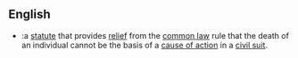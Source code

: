 ==English==
{{en-noun}}

*{{law}}:a [[statute]] that provides [[relief]] from the [[common law]] rule that the death of an individual cannot be the basis of a [[cause of action]] in a [[civil suit]].

{{see|survival statute}}